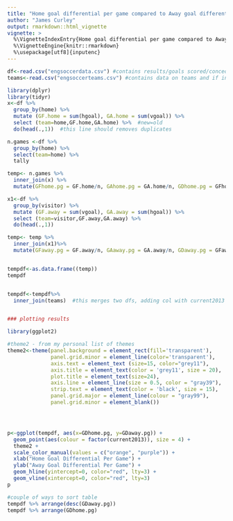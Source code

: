 ```yaml
---
title: "Home goal differential per game compared to Away goal differential per game"
author: "James Curley"
output: rmarkdown::html_vignette
vignette: >
  %\VignetteIndexEntry{Home goal differential per game compared to Away goal differential per game}
  %\VignetteEngine{knitr::rmarkdown}
  %\usepackage[utf8]{inputenc}
---
```


```r
df<-read.csv("engsoccerdata.csv") #contains results/goals scored/conceded for all top 4 tier games 1888-2014
teams<-read.csv("engsoccerteams.csv") #contains data on teams and if in league 2013-4.

library(dplyr)
library(tidyr)
x<-df %>%
  group_by(home) %>%
  mutate (GF.home = sum(hgoal), GA.home = sum(vgoal)) %>%
  select (team=home,GF.home,GA.home) %>%  #new=old
  do(head(.,1))  #this line should removes duplicates 

n.games <-df %>% 
  group_by(home) %>% 
  select(team=home) %>%
  tally 

temp<- n.games %>%
  inner_join(x) %>%
  mutate(GFhome.pg = GF.home/n, GAhome.pg = GA.home/n, GDhome.pg = GFhome.pg-GAhome.pg)

x1<-df %>%
  group_by(visitor) %>%
  mutate (GF.away = sum(vgoal), GA.away = sum(hgoal)) %>%
  select (team=visitor,GF.away,GA.away) %>%
  do(head(.,1)) 

temp<- temp %>%
  inner_join(x1)%>%
  mutate(GFaway.pg = GF.away/n, GAaway.pg = GA.away/n, GDaway.pg = GFaway.pg-GAaway.pg)


tempdf<-as.data.frame((temp))
tempdf


tempdf<-tempdf%>%
  inner_join(teams)  #this merges two dfs, adding col with current2013 yes/no in it


### plotting results

library(ggplot2)

#theme2 - from my personal list of themes
theme2<-theme(panel.background = element_rect(fill='transparent'), 
              panel.grid.minor = element_line(color='transparent'),
              axis.text = element_text (size=15, color="grey11"),
              axis.title = element_text(color = 'grey11', size = 20),
              plot.title = element_text(size=24),
              axis.line = element_line(size = 0.5, color = "gray39"),
              strip.text = element_text(color = 'black', size = 15),
              panel.grid.major = element_line(colour = "gray99"),
              panel.grid.minor = element_blank())




p<-ggplot(tempdf, aes(x=GDhome.pg, y=GDaway.pg)) +   
  geom_point(aes(colour = factor(current2013)), size = 4) +
  theme2 +
  scale_color_manual(values = c("orange", "purple")) +
  xlab("Home Goal Differential Per Game") +
  ylab("Away Goal Differential Per Game") +
  geom_hline(yintercept=0, color="red", lty=3) +
  geom_vline(xintercept=0, color="red", lty=3)
p   

#couple of ways to sort table
tempdf %>% arrange(desc(GDaway.pg))
tempdf %>% arrange(GDhome.pg)
```
